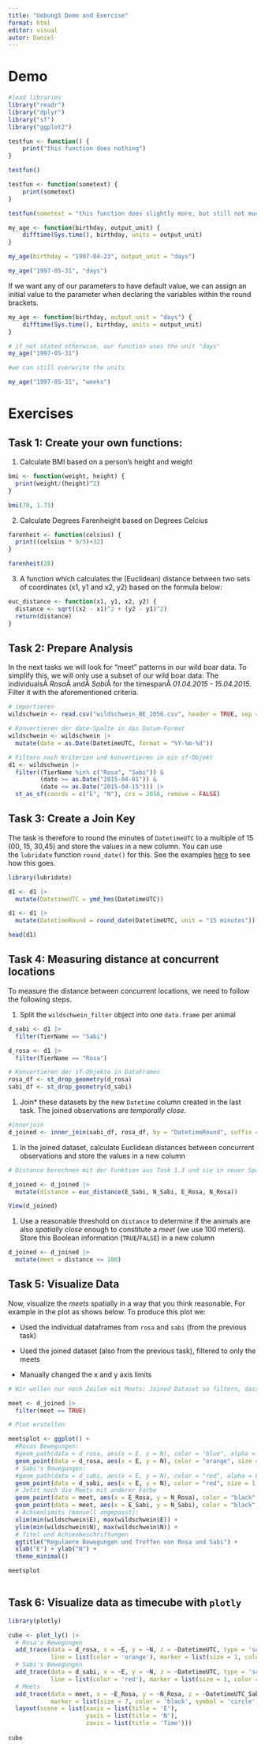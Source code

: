 ```yaml
---
title: "Uebung5 Demo and Exercise"
format: html
editor: visual
autor: Daniel
---
```


# Demo

```r
#load libraries
library("readr")
library("dplyr")
library("sf")
library("ggplot2")

testfun <- function() {
    print("this function does nothing")
}

testfun()

testfun <- function(sometext) {
    print(sometext)
}

testfun(sometext = "this function does slightly more, but still not much")
```

```r
my_age <- function(birthday, output_unit) {
    difftime(Sys.time(), birthday, units = output_unit)
}

my_age(birthday = "1997-04-23", output_unit = "days")

my_age("1997-05-31", "days")
```

If we want any of our parameters to have default value, we can assign an initial value to the parameter when declaring the variables within the round brackets.

```r
my_age <- function(birthday, output_unit = "days") {
    difftime(Sys.time(), birthday, units = output_unit)
}

# if not stated otherwise, our function uses the unit "days"
my_age("1997-05-31")

#we can still overwrite the units

my_age("1997-05-31", "weeks")
```

# Exercises

## Task 1: Create your own functions:

1.  Calculate BMI based on a person's height and weight

```r
bmi <- function(weight, height) {
  print(weight/(height)^2)
}

bmi(70, 1.73)
```

2.  Calculate Degrees Farenheight based on Degrees Celcius

```r
farenheit <- function(celsius) {
  print((celsius * 9/5)+32)
}

farenheit(28)
```

3.  A function which calculates the (Euclidean) distance between two sets of coordinates (x1, y1 and x2, y2) based on the formula below:

```r
euc_distance <- function(x1, y1, x2, y2) {
  distance <- sqrt((x2 - x1)^2 + (y2 - y1)^2)
  return(distance)
}

```

## Task 2: Prepare Analysis

In the next tasks we will look for "meet" patterns in our wild boar data. To simplify this, we will only use a subset of our wild boar data: The individualsÂ *Rosa*Â andÂ *Sabi*Â for the timespanÂ *01.04.2015 - 15.04.2015*. Filter it with the aforementioned criteria.

```r
# importieren
wildschwein <- read.csv("wildschwein_BE_2056.csv", header = TRUE, sep = ",")

# Konvertieren der date-Spalte in das Datum-Format
wildschwein <- wildschwein |> 
  mutate(date = as.Date(DatetimeUTC, format = "%Y-%m-%d"))

# Filtern nach Kriterien und konvertieren in ein sf-Objekt
d1 <- wildschwein |> 
  filter((TierName %in% c("Rosa", "Sabi")) & 
         (date >= as.Date("2015-04-01")) & 
         (date <= as.Date("2015-04-15"))) |> 
  st_as_sf(coords = c("E", "N"), crs = 2056, remove = FALSE)

```

## Task 3: Create a Join Key

The task is therefore to round the minutes of `DatetimeUTC` to a multiple of 15 (00, 15, 30,45) and store the values in a new column. You can use the `lubridate` function `round_date()` for this. See the examples [here](https://lubridate.tidyverse.org/reference/round_date.html) to see how this goes.

```r
library(lubridate)

d1 <- d1 |> 
  mutate(DatetimeUTC = ymd_hms(DatetimeUTC))

d1 <- d1 |> 
  mutate(DatetimeRound = round_date(DatetimeUTC, unit = "15 minutes"))

head(d1)
```

## Task 4: Measuring distance at concurrent locations

To measure the distance between concurrent locations, we need to follow the following steps.

1.  Split the `wildschwein_filter` object into one `data.frame` per animal

```r
d_sabi <- d1 |> 
  filter(TierName == "Sabi")

d_rosa <- d1 |> 
  filter(TierName == "Rosa")

# Konvertieren der sf-Objekte in DataFrames
rosa_df <- st_drop_geometry(d_rosa)
sabi_df <- st_drop_geometry(d_sabi)
```

1.  Join\* these datasets by the new `Datetime` column created in the last task. The joined observations are *temporally close*.

```r
#innerjoin
d_joined <- inner_join(sabi_df, rosa_df, by = "DatetimeRound", suffix = c("_Sabi", "_Rosa"))
```

1.  In the joined dataset, calculate Euclidean distances between concurrent observations and store the values in a new column

```r
# Distance berechnen mit der Funktion aus Task 1.3 und sie in neuer Spalte speichern.

d_joined <- d_joined |> 
  mutate(distance = euc_distance(E_Sabi, N_Sabi, E_Rosa, N_Rosa))

View(d_joined)
```

1.  Use a reasonable threshold on `distance` to determine if the animals are also *spatially close* enough to constitute a *meet* (we use 100 meters). Store this Boolean information (`TRUE`/`FALSE`) in a new column

```r
d_joined <- d_joined |> 
  mutate(meet = distance <= 100)
```

## Task 5: Visualize Data

Now, visualize the *meets* spatially in a way that you think reasonable. For example in the plot as shows below. To produce this plot we:

-   Used the individual dataframes from `rosa` and `sabi` (from the previous task)

-   Used the joined dataset (also from the previous task), filtered to only the meets

-   Manually changed the x and y axis limits

```r
# Wir wollen nur noch Zeilen mit Meets: Joined Dataset so filtern, dass wir nur noch die Info zu Meet haben

meet <- d_joined |> 
  filter(meet == TRUE)

# Plot erstellen

meetsplot <- ggplot() +
  #Rosas Bewegungen:
  #geom_path(data = d_rosa, aes(x = E, y = N), color = "blue", alpha = 0.6) +
  geom_point(data = d_rosa, aes(x = E, y = N), color = "orange", size = 1, alpha = 0.6) +
  # Sabi's Bewegungen:
  #geom_path(data = d_sabi, aes(x = E, y = N), color = "red", alpha = 0.6) +
  geom_point(data = d_sabi, aes(x = E, y = N), color = "red", size = 1, alpha = 0.6) +
  # Jetzt noch die Meets mit anderer Farbe
  geom_point(data = meet, aes(x = E_Rosa, y = N_Rosa), color = "black", size = 2, alpha = 0.5) +
  geom_point(data = meet, aes(x = E_Sabi, y = N_Sabi), color = "black", size = 2, alpha= 0.5) +
  # Achsenlimits (manuell angepasst):
  xlim(min(wildschwein$E), max(wildschwein$E)) +
  ylim(min(wildschwein$N), max(wildschwein$N)) +
  # Titel und Achsenbeschriftungen
  ggtitle("Regulaere Bewegungen und Treffen von Rosa und Sabi") +
  xlab("E") + ylab("N") +
  theme_minimal()

meetsplot
  
```

## Task 6: **Visualize data as timecube with `plotly`**

```r
library(plotly)

cube <- plot_ly() |> 
  # Rosa's Bewegungen
  add_trace(data = d_rosa, x = ~E, y = ~N, z = ~DatetimeUTC, type = 'scatter3d', mode = 'lines+markers',
            line = list(color = 'orange'), marker = list(size = 1, color = 'orange'), name = 'Rosa') |> 
  # Sabi's Bewegungen
  add_trace(data = d_sabi, x = ~E, y = ~N, z = ~DatetimeUTC, type = 'scatter3d', mode = 'lines+markers',
            line = list(color = 'red'), marker = list(size = 1, color = 'red'), name = 'Sabi') |> 
  # Meets
  add_trace(data = meet, x = ~E_Rosa, y = ~N_Rosa, z = ~DatetimeUTC_Sabi, type = 'scatter3d', mode = 'markers',
            marker = list(size = 7, color = 'black', symbol = 'circle'), name = 'Meet Points') |> 
  layout(scene = list(xaxis = list(title = 'E'),
                      yaxis = list(title = 'N'),
                      zaxis = list(title = 'Time')))
 
cube
```
